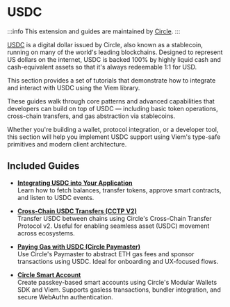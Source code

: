 # USDC

:::info
This extension and guides are maintained by [Circle](https://www.circle.com).
:::

[USDC](https://www.circle.com/usdc) is a digital dollar issued by Circle, also known as a stablecoin, running on many of the world's leading blockchains. Designed to represent US dollars on the internet, USDC is backed 100% by highly liquid cash and cash-equivalent assets so that it's always redeemable 1:1 for USD.

This section provides a set of tutorials that demonstrate how to integrate and interact with USDC using the Viem library.

These guides walk through core patterns and advanced capabilities that developers can build on top of USDC — including basic token operations, cross-chain transfers, and gas abstraction via stablecoins.

Whether you're building a wallet, protocol integration, or a developer tool, this section will help you implement USDC support using Viem's type-safe primitives and modern client architecture.

## Included Guides

- [**Integrating USDC into Your Application**](/usdc/guides/integrating)  
  Learn how to fetch balances, transfer tokens, approve smart contracts, and listen to USDC events.

- [**Cross-Chain USDC Transfers (CCTP V2)**](/usdc/guides/cross-chain)  
  Transfer USDC between chains using Circle's Cross-Chain Transfer Protocol v2. Useful for enabling seamless asset (USDC) movement across ecosystems.

- [**Paying Gas with USDC (Circle Paymaster)**](/usdc/guides/paymaster)  
  Use Circle's Paymaster to abstract ETH gas fees and sponsor transactions using USDC. Ideal for onboarding and UX-focused flows.

- [**Circle Smart Account**](/usdc/guides/smart-account)  
  Create passkey-based smart accounts using Circle's Modular Wallets SDK and Viem. Supports gasless transactions, bundler integration, and secure WebAuthn authentication. 